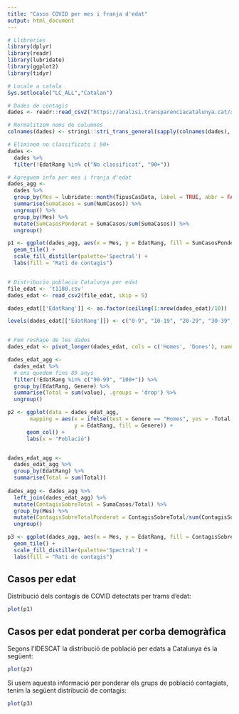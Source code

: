 ```yaml
---
title: "Casos COVID per mes i franja d'edat"
output: html_document
---
```


```r
# Llibreries
library(dplyr)
library(readr)
library(lubridate)
library(ggplot2)
library(tidyr)

# Locale a catala
Sys.setlocale("LC_ALL","Catalan")

# Dades de contagis
dades <- readr::read_csv2("https://analisi.transparenciacatalunya.cat/api/views/qwj8-xpvk/rows.csv?accessType=DOWNLOAD&bom=true&format=true&delimiter=%3B&sorting=true", na = "")

# Normalitzem noms de columnes
colnames(dades) <- stringi::stri_trans_general(sapply(colnames(dades), function(x) trimws(strsplit(x, "/")[[1]][1])), "Latin-ASCII")

# Eliminem no classificats i 90+
dades <-
  dades %>% 
  filter(!EdatRang %in% c("No classificat", "90+"))

# Agreguem info per mes i franja d'edat
dades_agg <- 
  dades %>% 
  group_by(Mes = lubridate::month(TipusCasData, label = TRUE, abbr = FALSE), EdatRang) %>% 
  summarise(SumaCasos = sum(NumCasos)) %>% 
  ungroup() %>% 
  group_by(Mes) %>% 
  mutate(SumCasosPonderat = SumaCasos/sum(SumaCasos)) %>% 
  ungroup()

p1 <- ggplot(dades_agg, aes(x = Mes, y = EdatRang, fill = SumCasosPonderat)) +
  geom_tile() +
  scale_fill_distiller(palette='Spectral') +
  labs(fill = "Rati de contagis")


# Distribucio poblacio Catalunya per edat
file_edat <- 't1180.csv'
dades_edat <- read_csv2(file_edat, skip = 5)

dades_edat[['EdatRang']] <- as.factor(ceiling(1:nrow(dades_edat)/10))

levels(dades_edat[['EdatRang']]) <- c("0-9", "10-19", "20-29", "30-39", "40-49", "50-59", "60-69", "70-79", "80-89", "90-99", "100+")


# Fem reshape de les dades
dades_edat <- pivot_longer(dades_edat, cols = c('Homes', 'Dones'), names_to = 'Genere')

dades_edat_agg <-
  dades_edat %>% 
  # ens quedem fins 89 anys
  filter(!EdatRang %in% c("90-99", "100+")) %>% 
  group_by(EdatRang, Genere) %>% 
  summarise(Total = sum(value), .groups = 'drop') %>% 
  ungroup()

p2 <- ggplot(data = dades_edat_agg, 
       mapping = aes(x = ifelse(test = Genere == "Homes", yes = -Total, no = Total), 
                     y = EdatRang, fill = Genere)) +
      geom_col() +
      labs(x = "Població")


dades_edat_agg <-
  dades_edat_agg %>% 
  group_by(EdatRang) %>% 
  summarise(Total = sum(Total))
  
dades_agg <- dades_agg %>% 
  left_join(dades_edat_agg) %>% 
  mutate(ContagisSobreTotal = SumaCasos/Total) %>% 
  group_by(Mes) %>% 
  mutate(ContagisSobreTotalPonderat = ContagisSobreTotal/sum(ContagisSobreTotal)) %>% 
  ungroup()

p3 <- ggplot(dades_agg, aes(x = Mes, y = EdatRang, fill = ContagisSobreTotalPonderat)) +
  geom_tile() +
  scale_fill_distiller(palette='Spectral') +
  labs(fill = "Rati de contagis")
```

## Casos per edat
Distribució dels contagis de COVID detectats per trams d'edat:


```r
plot(p1)
```

## Casos per edat ponderat per corba demogràfica
Segons l'IDESCAT la distribució de població per edats a Catalunya és la següent:
```r
plot(p2)
```

Si usem aquesta informació per ponderar els grups de població contagiats, tenim la següent distribució de contagis:

```r
plot(p3)
```